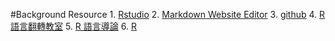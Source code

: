 #Background Resource
1. [Rstudio](https://www.rstudio.com/products/RStudio/)
2. [Markdown Website Editor](http://dillinger.io/)
3. [github](https://github.com/)
4. [R 語言翻轉教室](http://datascienceandr.org/)
5. [R 語言導論](https://www.datacamp.com/community/open-courses/r-%E8%AA%9E%E8%A8%80%E5%B0%8E%E8%AB%96#gs.qWpsgns)
6. [R](https://cran.r-project.org/bin/windows/base/)

